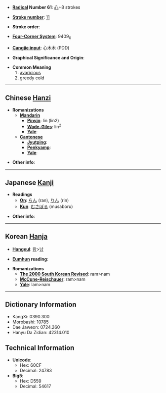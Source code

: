 * '''[[Wiktionary:Chinese radical index| Radical]] Number 61''': [[Wiktionary:Chinese radical index 心|心]]+8 strokes

* '''[[Wiktionary:Chinese total strokes index|Stroke number]]''': [[Wiktionary:Chinese total strokes index 11|11]]

* '''Stroke order''': 

* '''[[Wiktionary:Chinese four corner index|Four-Corner System]]''': 9409<sub>0</sub>

* '''[[Wiktionary:Chinese Cangjie index|Cangjie input]]''': 心木木 (PDD)

* '''Graphical Significance and Origin''': 

* '''Common Meaning'''
*#[[avaricious]]
*# greedy cold<!-- huh? should this be two separate meanings? -->

----

== Chinese [[Hanzi]] ==

* '''Romanizations'''
** '''[[Mandarin]]'''
*** '''[[Pinyin]]''': lín (lin2)
*** '''[[Wade-Giles]]''': lin<sup>2</sup>
*** '''[[Yale]]''': 
** '''[[Cantonese]]'''
*** '''[[Jyutping]]''':
*** '''[[Penkyamp]]''': 
*** '''[[Yale]]''': 

* '''Other info''': 

----

== Japanese [[Kanji]] ==

* '''Readings'''
** '''[[On]]''': [[らん]] (ran), [[りん]] (rin)
** '''[[Kun]]''': [[むさぼる]] (musaboru)

* '''Other info''':  

----

== Korean [[Hanja]] ==

* '''[[Hangeul]]''': [[람]]>[[남]]

* '''[[Eumhun]] reading''': 

* '''Romanizations'''
** '''[[The 2000 South Korean Revised Romanization|The 2000 South Korean Revised]]''': ram>nam
** '''[[McCune-Reischauer]]''': ram>nam
** '''[[Yale]]''': lam>nam

----

== Dictionary Information ==

* KangXi: 0390.300
* Morobashi: 10785
* Dae Jaweon: 0724.260
* Hanyu Da Zidian: 42314.010

== Technical Information ==

* '''Unicode''':
** Hex: 60CF
** Decimal: 24783
* '''Big5''':
** Hex: D559
** Decimal: 54617